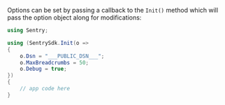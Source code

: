 Options can be set by passing a callback to the `Init()` method which will
pass the option object along for modifications:

```csharp
using Sentry;

using (SentrySdk.Init(o =>
{
    o.Dsn = "___PUBLIC_DSN___";
    o.MaxBreadcrumbs = 50;
    o.Debug = true;
})
{
    // app code here
}
```
